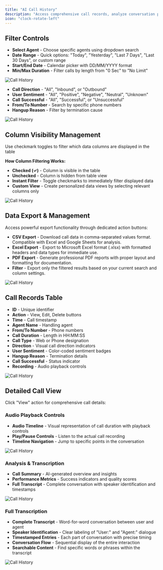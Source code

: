 ```yaml
---
title: "AI Call History"
description: "Access comprehensive call records, analyze conversation patterns, and track customer interactions across your AI call system with advanced filtering and search capabilities."
icon: "clock-rotate-left"
---
```

## Filter Controls

- **Select Agent** - Choose specific agents using dropdown search
- **Date Range** - Quick options: "Today", "Yesterday", "Last 7 Days", "Last 30 Days", or custom range
- **Start/End Date** - Calendar picker with DD/MM/YYYY format
- **Min/Max Duration** - Filter calls by length from "0 Sec" to "No Limit"

![Call History](/images/ai/call-history/primaryfilter.png)
 
- **Call Direction** - "All", "Inbound", or "Outbound"
- **User Sentiment** - "All", "Positive", "Negative", "Neutral", "Unknown"
- **Call Successful** - "All", "Successful", or "Unsuccessful"
- **From/To Number** - Search by specific phone numbers
- **Hangup Reason** - Filter by termination cause

![Call History](/images/ai/call-history/advancefilter.png)

## Column Visibility Management
Use checkmark toggles to filter which data columns are displayed in the table

**How Column Filtering Works:**
- **Checked (✓)** - Column is visible in the table
- **Unchecked** - Column is hidden from table view
- **Instant Filter** - Toggle checkmarks to immediately filter displayed data
- **Custom View** - Create personalized data views by selecting relevant columns only

![Call History](/images/ai/call-History/filter-option.png)

## Data Export & Management
Access powerful export functionality through dedicated action buttons:

- **CSV Export** - Download call data in comma-separated values format. Compatible with Excel and Google Sheets for analysis.
- **Excel Export** - Export to Microsoft Excel format (.xlsx) with formatted headers and data types for immediate use.
- **PDF Export** - Generate professional PDF reports with proper layout and formatting for documentation.
- **Filter** - Export only the filtered results based on your current search and column settings.

![Call History](/images/ai/call-History/cvc-pdf.png)



## Call Records Table
- **ID** - Unique identifier 
- **Action** - View, Edit, Delete buttons
- **Time** - Call timestamp 
- **Agent Name** - Handling agent 
- **From/To Number** - Phone numbers 
- **Call Duration** - Length in HH:MM:SS 
- **Call Type** - Web or Phone designation
- **Direction** - Visual call direction indicators
- **User Sentiment** - Color-coded sentiment badges
- **Hangup Reason** - Termination details 
- **Call Successful** - Status indicator 
- **Recording** - Audio playback controls

![Call History](/images/ai/call-history/id.png)

## Detailed Call View

Click "View" action for comprehensive call details:

### Audio Playback Controls
- **Audio Timeline** - Visual representation of call duration with playback controls
- **Play/Pause Controls** - Listen to the actual call recording
- **Timeline Navigation** - Jump to specific points in the conversation

![Call History](/images/ai/call-history/header.png)

### Analysis & Transcription
- **Call Summary** - AI-generated overview and insights
- **Performance Metrics** - Success indicators and quality scores
- **Full Transcript** - Complete conversation with speaker identification and timestamps

![Call History](/images/ai/call-history/conversation-analysis.png)

### Full Transcription
- **Complete Transcript** - Word-for-word conversation between user and agent
- **Speaker Identification** - Clear labeling of "User:" and "Agent:" dialogue
- **Timestamped Entries** - Each part of conversation with precise timing
- **Conversation Flow** - Sequential display of the entire interaction
- **Searchable Content** - Find specific words or phrases within the transcript

![Call History](/images/ai/call-history/transcription.png)
